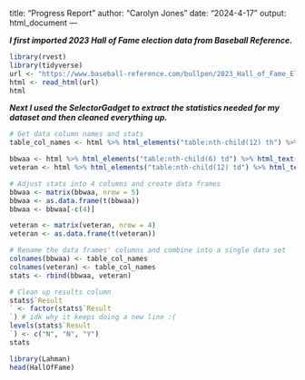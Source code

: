 title: "Progress Report"
author: "Carolyn Jones"
date: "2024-4-17"
output: html_document
---

***I first imported 2023 Hall of Fame election data from Baseball Reference.***

```r
library(rvest)
library(tidyverse)
url <- "https://www.baseball-reference.com/bullpen/2023_Hall_of_Fame_Election"
html <- read_html(url)
html
```


***Next I used the SelectorGadget to extract the statistics needed for my dataset and then cleaned everything up.***

```r
# Get data column names and stats
table_col_names <- html %>% html_elements("table:nth-child(12) th") %>% html_text()

bbwaa <- html %>% html_elements("table:nth-child(6) td") %>% html_text()
veteran <- html %>% html_elements("table:nth-child(12) td") %>% html_text()

# Adjust stats into 4 columns and create data frames
bbwaa <- matrix(bbwaa, nrow = 5)
bbwaa <- as.data.frame(t(bbwaa))
bbwaa <- bbwaa[-c(4)]

veteran <- matrix(veteran, nrow = 4)
veteran <- as.data.frame(t(veteran))

# Rename the data frames' columns and combine into a single data set
colnames(bbwaa) <- table_col_names
colnames(veteran) <- table_col_names
stats <- rbind(bbwaa, veteran)

# Clean up results column
stats$`Result
` <- factor(stats$`Result
`) # idk why it keeps doing a new line :(
levels(stats$`Result
`) <- c("N", "N", "Y")
stats

```


```r
library(Lahman)
head(HallOfFame)
```

